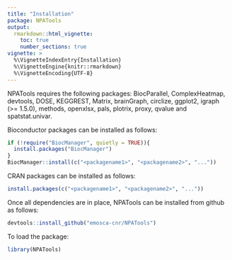 ```yaml
---
title: "Installation"
package: NPATools
output:
  rmarkdown::html_vignette:
    toc: true
    number_sections: true
vignette: >
  %\VignetteIndexEntry{Installation}
  %\VignetteEngine{knitr::rmarkdown}
  %\VignetteEncoding{UTF-8}  
---
```


NPATools requires the following packages: BiocParallel, ComplexHeatmap, devtools, DOSE, KEGGREST, Matrix, brainGraph, circlize, ggplot2, igraph (>= 1.5.0), methods, openxlsx, pals, plotrix, proxy, qvalue and spatstat.univar.

Bioconductor packages can be installed as follows:

```r
if (!require("BiocManager", quietly = TRUE)){
  install.packages("BiocManager")
}
BiocManager::install(c("<packagename1>", "<packagename2>", "..."))
```

CRAN packages can be installed as follows:
```r
install.packages(c("<packagename1>", "<packagename2>", "..."))
```
  
Once all dependencies are in place, NPATools can be installed from github as follows:
```r
devtools::install_github("emosca-cnr/NPATools")
```

To load the package:

```r
library(NPATools)
```
